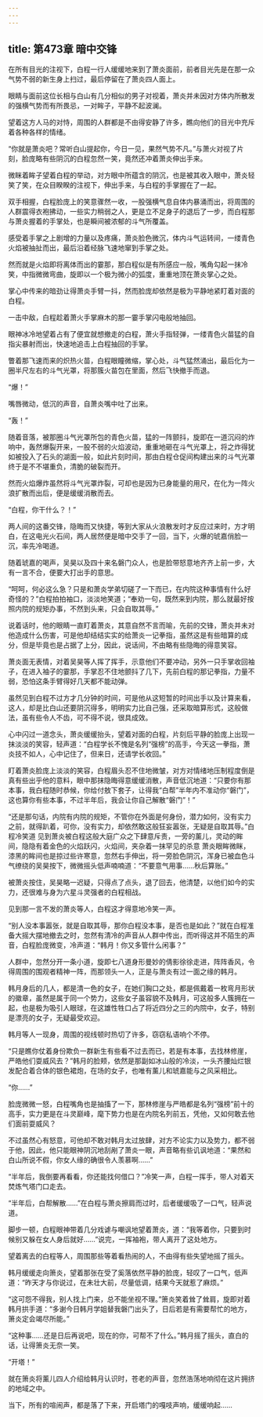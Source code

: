 ```yaml
---
---
---
```

title: 第473章 暗中交锋
---



在所有目光的注视下，白程一行人缓缓地来到了萧炎面前，前者目光先是在那一众气势不弱的新生身上扫过，最后停留在了萧炎四人面上。

眼睛与面前这位长相与白山有几分相似的男子对视着，萧炎并未因对方体内所散发的强横气势而有所畏忌，一对眸子，平静不起波澜。

望着这方人马的对恃，周围的人群都是不由得安静了许多，瞧向他们的目光中充斥着各种各样的情绪。

“你就是萧炎吧？常听白山提起你，今日一见，果然气势不凡。”与萧火对视了片刻，脸庞略有些阴沉的白程忽然一笑，竟然还冲着萧炎伸出手来。

微眯着眸子望着白程的举动，对方眼中所蕴含的阴沉，也是被其收入眼中，萧炎轻笑了笑，在众目睽睽的注视下，伸出手来，与白程的手掌握在了一起。

双手相握，白程脸庞上的笑意骤然一收，一股强横气息自体内暴涌而出，将周围的人群震得衣袍拂动，一些实力稍弱之人，更是立不足身子的退后了一步，而白程那与萧炎握着的手掌处，也是瞬间被浓郁的斗气所覆盖。

感受着手掌之上剧增的力量以及疼痛，萧炎脸色微沉，体内斗气运转间，一缕青色火焰被抽扯而出，最后沿着经脉飞速地窜到手掌之处。

然而就是火焰即将离体而出的霎那，那白程似是有所感应一般，嘴角勾起一抹冷笑，中指微微弯曲，旋即以一个极为微小的弧度，重重地顶在萧炎掌心之处。

掌心中传来的暗劲让得萧炎手臂一抖，然而脸庞却依然是极为平静地紧盯着对面的白程。

一击中敌，白程趁着萧火手掌麻木的那一霎手掌闪电般地抽回。

眼神冰冷地望着占有了便宜就想撤走的白程，萧火手指轻弹，一缕青色火苗猛的自指尖暴射而出，快速地追击上白程抽回的手掌。

瞥着那飞速而来的炽热火苗，白程眼瞳微缩，掌心处，斗气猛然涌出，最后化为一圈半尺左右的斗气光罩，将那簇火苗包在里面，然后飞快撤手而退。

“爆！”

嘴唇微动，低沉的声音，自萧炎嘴中吐了出来。

“轰！”

随着音落，被那圈斗气光罩所包的青色火苗，猛的一阵颤抖，旋即在一道沉闷的炸响中，轰然爆裂开来，一股不弱的火焰波动，重重地砸在斗气光罩上，将之炸得犹如被投入了石头的湖面一般，如此片刻时间，那由白程仓促间构建出来的斗气光罩终于是不不堪重负，清脆的破裂而开。

然而火焰爆炸虽然将斗气光罩炸裂，可却也是因为已身能量的用尺，在化为一阵火浪扩散而出后，便是缓缓消散而去。

“白程，你干什么？！”

两人间的这番交锋，隐晦而又快捷，等到大家从火浪散发时才反应过来时，方才明白，在这电光火石间，两人居然便是暗中交手了一回，当下，火爆的琥嘉俏脸一沉，率先冷喝道。

随着琥嘉的喝声，吴昊以及四十来名磐门众人，也是脸带怒意地齐齐上前一步，大有一言不合，便要大打出手的意思。

“呵呵，何必这么急？只是和萧炎学弟切磋了一下而已，在内院这种事情有什么好奇怪的？”白程拍拍袖口，淡淡地笑道；“奉劝一句，既然来到内院，那么就最好按照内院的规矩办事，不然到头来，只会自取其辱。”

说着话时，他的眼睛一直盯着萧炎，其意自然不言而喻，先前的交锋，萧炎并未对他造成什么伤害，可是他却结结实实的给萧炎一记拳指，虽然这是有些暗算的成分，但是毕竟也是占据了上分，因此，说话间，不由略有些隐晦的得意笑容。

萧炎面无表情，对着吴昊等人挥了挥手，示意他们不要冲动，另外一只手掌收回袖子，在进入袖子的霎那，手掌忍不住地颤抖了几下，先前白程的那记拳指，力量不弱，恐怕这条手臂得好几天都不能动弹。

虽然见到白程不过方才几分钟的时间，可是他从这短暂的时间出手以及计算来看，这人，却是比白山还要阴沉得多，明明实力比自己强，还采取暗算形式，这般做法，虽有些令人不齿，可不得不说，很具成效。

心中闪过一道念头，萧炎缓缓抬头，望着对面的白程，片刻后平静的脸庞上出现一抹淡淡的笑容，轻声道：“白程学长不愧是名列“强榜”的高手，今天这一拳指，萧炎技不如人，心中记住了，但来日，还请学长收回。”

盯着萧炎脸庞上淡淡的笑容，白程眉头忍不住地微皱，对方对情绪地压制程度倒是真有些出乎他的意料，眼中那抹隐晦得意缓缓消散，声音低沉地道：“只要你有那本事，我白程随时恭候，你给付敖下套子，让得我“白帮”半年内不准动你“磐门”，这也算你有些本事，不过半年后，我会让你自己解散“磐门”！”

“还是那句话，内院有内院的规矩，不管你在外面是何身份，潜力如何，没有实力之前，就得趴着，可你，没有实力，却依然敢这般狂妄嚣张，无疑是自取其辱。”白程冷笑道 见到萧炎被白程这般大庭广众之下肆意斥责，一旁的薰儿，灵动的眸间，隐隐有着金色的火焰跃闪，火焰间，夹杂着一抹罕见的杀意 萧炎眼眸微眯，漆黑的眸间也是掠过些许寒意，忽然右手伸出，将一旁脸色阴沉，浑身已被血色斗气缭绕的吴昊按下，微微摇头低声喃喃道：“不要意气用事……秋后算账。”

被萧炎按住，吴昊略一迟疑，只得点了点头，退了回去，他清楚，以他们如今的实力，还很难与身为六星斗灵强者的白程相战。

见到那一言不发的萧炎等人，白程这才得意地冷笑一声。

“别人没本事嚣张，就是自取其辱，那你白程没本事，是否也是如此？”就在白程准备大摇大摆地撤去之时，忽然有清冷的声音从人群中传出，而听得这并不陌生的声音，白程脸庞微变，冷声道：“韩月！你又多管什么闲事？”

人群中，忽然分开一条小道，旋即七八道身形曼妙的倩影徐徐走进，阵阵香风，令得周围的围观者精神一阵，而那领头一人，正是与萧炎有过一面之缘的韩月。

韩月身后的几人，都是清一色的女子，在她们胸口之处，都是佩戴着一枚弯月形状的徽章，虽然是属于同一个势力，这些女子虽容貌不及韩月，可这般多人簇拥在一起，也是极为吸引人眼球，在这雄性牲口占了将近四分之三的内院中，女子，特别是漂亮的女子，无疑最受欢迎。

韩月等人一现身，周围的视线顿时热切了许多，窃窃私语响个不停。

“只是瞧你仗着身份欺负一群新生有些看不过去而已，若是有本事，去找林修崖，严皓他们耍威风去？”韩月的脸颊，依然是那副如冰山般的冷淡，一头齐腰灿烂银发配合着合体的银色裙炮，在场的女子，也唯有薰儿和琥嘉能与之风采相比。

“你……”

脸庞微微一怒，白程嘴角也是抽搐了一下，那林修崖与严皓都是名列“强榜”前十的高手，实力更是在斗灵巅峰，麾下势力也是在内院名列前五，凭他，又如何敢去他们面前耍威风？

不过虽然心有怒意，可他却不敢对韩月太过放肆，对方不论实力以及势力，都不弱于他，因此，他只能眼神阴沉地刮剐了萧炎一眼，声音略有些讥讽地道：“果然和白山所说不假，你女人缘的确很令人羡慕啊……”

“半年后，我倒要再看看，你还能找何借口？”冷笑一声，白程一挥手，带人对着天焚炼气塔门口走去。

“半年后，白帮解散……”在白程与萧炎擦肩而过时，后者缓缓吸了一口气，轻声说道。

脚步一顿，白程眼神带着几分戏谑与嘲讽地望着萧炎，道：“我等着你，只要到时候别又躲在女人身后就好……”说完，一挥袖袍，带人离开了这处地方。

望着离去的白程等人，周围那些等着看热闹的人，不由得有些失望地摇了摇头。

韩月缓缓走向箫炎，望着那张在受了奚落依然平静的脸庞，轻叹了一口气，低声道：“昨天才与你说过，在未壮大前，尽量低调，结果今天就惹了麻烦。”

“这可怨不得我，别人找上门来，总不能坐视不理。”箫炎笑着耸了耸肩，旋即对着韩月拱手道：“多谢今日韩月学姐替我磐门出头了，日后若是有需要帮忙的地方，箫炎定会竭尽所能。”

“这种事……还是日后再说吧，现在的你，可帮不了什么。”韩月摇了摇头，直白的话，让得箫炎无奈一笑。

“开塔！”

就在箫炎将薰儿四人介绍给韩月认识时，苍老的声音，忽然浩荡地响彻在这片拥挤的地域之中。

当下，所有的喧闹声，都是落了下来，开启塔门的嘎吱声响，缓缓响起……